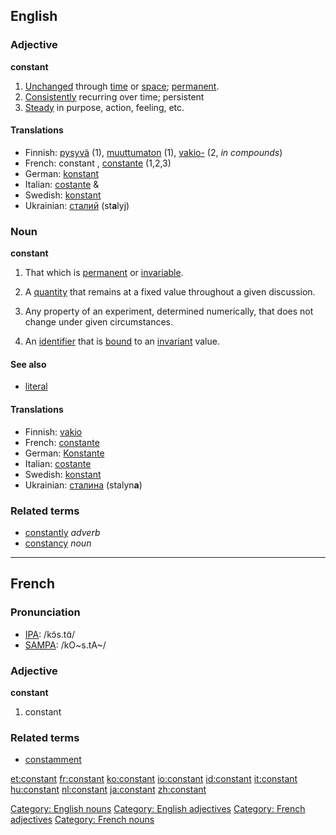 ==English==

===Adjective===
'''constant'''
# [[unchanged|Unchanged]] through [[time]] or [[space]]; [[permanent]].
# [[consistently|Consistently]] recurring over time; persistent
# [[steady|Steady]] in purpose, action, feeling, etc.

====Translations====
*Finnish: [[pysyvä]] (1), [[muuttumaton]] (1), [[vakio-]] (2, ''in compounds'')
*French: constant {{m}}, [[constante]] {{f}} (1,2,3)
*German: [[konstant]]
*Italian: [[costante]] {{m}} & {{f}}
*Swedish: [[konstant]]
*Ukrainian: [[сталий]] {{m}} (st'''a'''lyj)

===Noun===
'''constant'''
# That which is [[permanent]] or [[invariable]].
# {{algebra}} A [[quantity]] that remains at a fixed value throughout a given discussion.
# {{science}} Any property of an experiment, determined numerically, that does not change under given circumstances.
# {{computing}} An [[identifier]] that is [[bound]] to an [[invariant]] value.

====See also====

* {{computing}} [[literal]]

====Translations====
*Finnish: [[vakio]]
*French: [[constante]] {{f}}
*German: [[Konstante]] {{f}}
*Italian: [[costante]] {{f}}
*Swedish: [[konstant]] {{c}}
*Ukrainian: [[сталина]] {{f}} (stalyn'''a''')

===Related terms===
* [[constantly]] ''adverb''
* [[constancy]] ''noun''
----

==French==

===Pronunciation===
*[[w:IPA|IPA]]: /kɔ̃s.tɑ̃/
*[[w:SAMPA|SAMPA]]: /kO~s.tA~/

===Adjective===
{{fr-infl-adj|sm=constant|sf=constante|pm=constants|pf=constantes|smp=kɔ̃s.tɑ̃|sfp=kɔ̃s.tɑ̃t|pmp=kɔ̃s.tɑ̃|pfp=kɔ̃s.tɑ̃t}}
'''constant'''

# constant

===Related terms===
* [[constamment]]

[[Category: English nouns]]
[[Category: English adjectives]]
[[Category: French adjectives]]
[[Category: French nouns]]

[[et:constant]]
[[fr:constant]]
[[ko:constant]]
[[io:constant]]
[[id:constant]]
[[it:constant]]
[[hu:constant]]
[[nl:constant]]
[[ja:constant]]
[[zh:constant]]